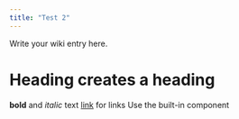 ```yaml
---
title: "Test 2"
---
```

Write your wiki entry here.

# Heading creates a heading
**bold** and *italic* text
[link](https://example.com) for links
Use the built-in <Spoiler> component </spoiler>
